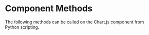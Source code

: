# Component Methods

The following methods can be called on the Chart.js component from Python scripting.

<DocCardList />